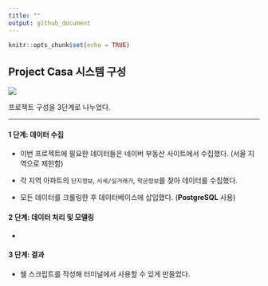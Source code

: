 ```yaml
---
title: ""
output: github_document
---
```


```r
knitr::opts_chunk$set(echo = TRUE)
```

## Project Casa 시스템 구성

![](pics/overview.png)

프로젝트 구성을 3단계로 나누었다.

----------

#### 1 단계: 데이터 수집

  - 이번 프로젝트에 필요한 데이터들은 네이버 부동산 사이트에서 수집했다. (서울 지역으로 제한함)
  
  - 각 지역 아파트의 `단지정보`, `시세/실거래가`, `학군정보`를 찾아 데이터를 수집했다.
  
  - 모든 데이터를 크롤링한 후 데이터베이스에 삽입했다. (**PostgreSQL** 사용)


#### 2 단계: 데이터 처리 및 모델링

  - 
  
  
#### 3 단계: 결과

  - 쉘 스크립트를 작성해 터미널에서 사용할 수 있게 만들었다.
